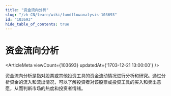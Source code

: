 ```yaml
---
title: "资金流向分析"
slug: "/zh-CN/learn/wiki/fundflowanalysis-103693"
id: "103693"
hide_table_of_contents: true
---
```



# 资金流向分析

<ArticleMeta viewCount={103693} updatedAt={'1703-12-21 13:00:00'} />

资金流向分析是指对股票或其他投资工具的资金流动情况进行分析和研究。通过分析资金的流入和流出情况，可以了解投资者对该股票或投资工具的买入和卖出意愿，从而判断市场的热度和投资者情绪。
